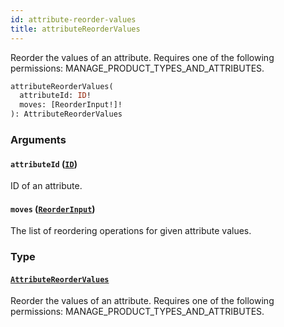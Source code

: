 ```yaml
---
id: attribute-reorder-values
title: attributeReorderValues
---
```


Reorder the values of an attribute. Requires one of the following permissions: MANAGE_PRODUCT_TYPES_AND_ATTRIBUTES.

```graphql
attributeReorderValues(
  attributeId: ID!
  moves: [ReorderInput!]!
): AttributeReorderValues
```

### Arguments

#### `attributeId` ([`ID`](../../../developer/api-reference/scalars/id))

ID of an attribute.

#### `moves` ([`ReorderInput`](../../../developer/api-reference/inputs/reorder-input))

The list of reordering operations for given attribute values.

### Type

#### [`AttributeReorderValues`](../../../developer/api-reference/objects/attribute-reorder-values)

Reorder the values of an attribute. Requires one of the following permissions: MANAGE_PRODUCT_TYPES_AND_ATTRIBUTES.
